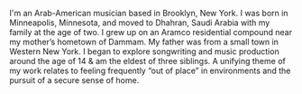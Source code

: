 I'm an Arab-American musician based in Brooklyn, New York. I was born in
Minneapolis, Minnesota, and moved to Dhahran, Saudi Arabia with my family at the
age of two. I grew up on an Aramco residential compound near my mother’s
hometown of Dammam. My father was from a small town in Western New York. I began
to explore songwriting and music production around the age of 14 & am the eldest
of three siblings. A unifying theme of my work relates to feeling frequently
“out of place” in environments and the pursuit of a secure sense of home.
